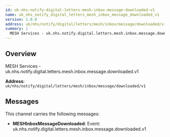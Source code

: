 ```yaml
---
id: uk-nhs-notify-digital-letters-mesh-inbox-message-downloaded-v1
name: uk_nhs_notify_digital_letters_mesh_inbox_message_downloaded_v1
version: 1.0.0
address: uk/nhs/notify/digital/letters/mesh/inbox/message/downloaded/v1
summary: |
  MESH Services - uk.nhs.notify.digital.letters.mesh.inbox.message.downloaded.v1
---
```


## Overview

MESH Services - uk.nhs.notify.digital.letters.mesh.inbox.message.downloaded.v1

**Address**: `uk/nhs/notify/digital/letters/mesh/inbox/message/downloaded/v1`

## Messages

This channel carries the following messages:

- **MESHInboxMessageDownloaded**: Event: uk.nhs.notify.digital.letters.mesh.inbox.message.downloaded.v1
